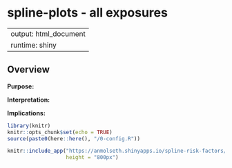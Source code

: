 # spline-plots - all exposures {#rf_splines}

---
output: html_document
runtime: shiny
---

\raggedright

## Overview

__Purpose: __

__Interpretation: __

__Implications: __


```r
library(knitr)
knitr::opts_chunk$set(echo = TRUE)
source(paste0(here::here(), "/0-config.R"))
```

```r
knitr::include_app("https://anmolseth.shinyapps.io/spline-risk-factors/",
                   height = "800px")
```
